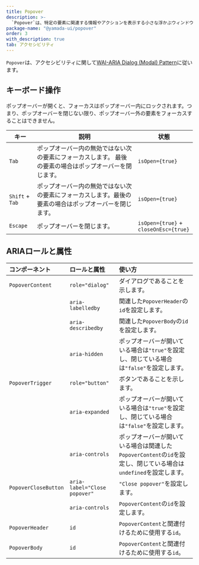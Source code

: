 ```yaml
---
title: Popover
description: >-
  `Popover`は、特定の要素に関連する情報やアクションを表示する小さな浮かぶウィンドウで、ボタンやリンクに対してトリガーされ、ユーザーがクリックまたはホバーしたときに表示されるコンポーネントです。
package-name: "@yamada-ui/popover"
order: 3
with_description: true
tab: アクセシビリティ
---
```


`Popover`は、アクセシビリティに関して[WAI-ARIA Dialog (Modal) Pattern](https://www.w3.org/WAI/ARIA/apg/patterns/dialog-modal/)に従います。

## キーボード操作

ポップオーバーが開くと、フォーカスはポップオーバー内にロックされます。つまり、ポップオーバーを閉じない限り、ポップオーバー外の要素をフォーカスすることはできません。

| キー            | 説明                                                                                                    | 状態                                  |
| --------------- | ------------------------------------------------------------------------------------------------------- | ------------------------------------- |
| `Tab`           | ポップオーバー内の無効ではない次の要素にフォーカスします。 最後の要素の場合はポップオーバーを閉じます。 | `isOpen={true}`                       |
| `Shift` + `Tab` | ポップオーバー内の無効ではない次の要素にフォーカスします。最後の要素の場合はポップオーバーを閉じます。  | `isOpen={true}`                       |
| `Escape`        | ポップオーバーを閉じます。                                                                              | `isOpen={true}` + `closeOnEsc={true}` |

## ARIAロールと属性

| コンポーネント       | ロールと属性                 | 使い方                                                                                                            |
| :------------------- | :--------------------------- | :---------------------------------------------------------------------------------------------------------------- |
| `PopoverContent`     | `role="dialog"`              | ダイアログであることを示します。                                                                                  |
|                      | `aria-labelledby`            | 関連した`PopoverHeader`の`id`を設定します。                                                                       |
|                      | `aria-describedby`           | 関連した`PopoverBody`の`id`を設定します。                                                                         |
|                      | `aria-hidden`                | ポップオーバーが開いている場合は`"true"`を設定し、閉じている場合は`"false"`を設定します。                         |
| `PopoverTrigger`     | `role="button"`              | ボタンであることを示します。                                                                                      |
|                      | `aria-expanded`              | ポップオーバーが開いている場合は`"true"`を設定し、閉じている場合は`"false"`を設定します。                         |
|                      | `aria-controls`              | ポップオーバーが開いている場合は関連した`PopoverContent`の`id`を設定し、閉じている場合は`undefined`を設定します。 |
| `PopoverCloseButton` | `aria-label="Close popover"` | `"Close popover"`を設定します。                                                                                   |
|                      | `aria-controls`              | `PopoverContent`の`id`を設定します。                                                                              |
| `PopoverHeader`      | `id`                         | `PopoverContent`と関連付けるために使用する`id`。                                                                  |
| `PopoverBody`        | `id`                         | `PopoverContent`と関連付けるために使用する`id`。                                                                  |
